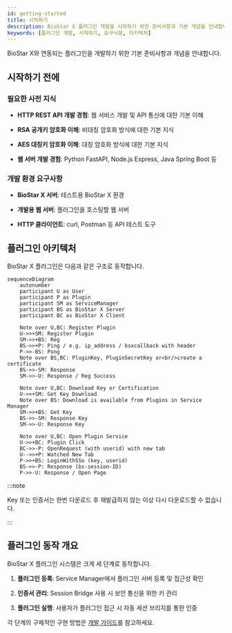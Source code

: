 ```yaml
---
id: getting-started
title: 시작하기
description: BioStar X 플러그인 개발을 시작하기 위한 준비사항과 기본 개념을 안내합니다.
keywords: [플러그인 개발, 시작하기, 요구사항, 아키텍처]
---
```


BioStar X와 연동되는 플러그인을 개발하기 위한 기본 준비사항과 개념을 안내합니다.

## 시작하기 전에

### 필요한 사전 지식

- **HTTP REST API 개발 경험**: 웹 서비스 개발 및 API 통신에 대한 기본 이해

- **RSA 공개키 암호화 이해**: 비대칭 암호화 방식에 대한 기본 지식

- **AES 대칭키 암호화 이해**: 대칭 암호화 방식에 대한 기본 지식

- **웹 서버 개발 경험**: Python FastAPI, Node.js Express, Java Spring Boot 등

### 개발 환경 요구사항

- **BioStar X 서버**: 테스트용 BioStar X 환경

- **개발용 웹 서버**: 플러그인을 호스팅할 웹 서버

- **HTTP 클라이언트**: curl, Postman 등 API 테스트 도구


## 플러그인 아키텍처

BioStar X 플러그인은 다음과 같은 구조로 동작합니다.

```mermaid
sequenceDiagram
    autonumber
    participant U as User
    participant P as Plugin
    participant SM as ServiceManager
    participant BS as BioStar X Server
    participant BC as BioStar X Client
    
    Note over U,BC: Register Plugin
    U->>+SM: Register Plugin
    SM->>+BS: Reg
    BS->>+P: Ping / e.g. ip_address / bsxcallback with header
    P->>-BS: Pong
    Note over BS,BC: PluginKey, PluginSecretKey or<br/>create a certificate
    BS->>-SM: Response
    SM->>-U: Response / Reg Success
    
    Note over U,BC: Download Key or Certification
    U->>+SM: Get Key Download
    Note over BS: Download is available from Plugins in Service Manager
    SM->>+BS: Get Key
    BS->>-SM: Response Key
    SM->>-U: Response Key
    
    Note over U,BC: Open Plugin Service
    U->>+BC: Plugin Click
    BC->>-P: OpenRequest (with userid) with new tab
    U-->>+P: Watched New Tab
    P->>+BS: LoginWithSSo (key, userid)
    BS->>-P: Response (bs-session-ID)
    P->>-U: Response / Open Page
```

:::note

Key 또는 인증서는 한번 다운로드 후 재발급하지 않는 이상 다시 다운로드할 수 없습니다.

:::

## 플러그인 동작 개요

BioStar X 플러그인 시스템은 크게 세 단계로 동작합니다.

1. **플러그인 등록**: Service Manager에서 플러그인 서버 등록 및 접근성 확인

1. **인증서 관리**: Session Bridge 사용 시 보안 통신을 위한 키 관리

1. **플러그인 실행**: 사용자가 플러그인 접근 시 자동 세션 브리지를 통한 인증

각 단계의 구체적인 구현 방법은 [개발 가이드](./development-guide)를 참고하세요.